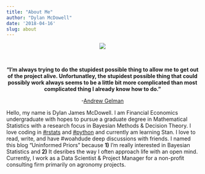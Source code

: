 ```yaml
---
title: "About Me"
author: "Dylan McDowell"
date: '2018-04-16'
slug: about
---
```


<script defer src="https://use.fontawesome.com/releases/v5.0.10/js/all.js" integrity="sha384-slN8GvtUJGnv6ca26v8EzVaR9DC58QEwsIk9q1QXdCU8Yu8ck/tL/5szYlBbqmS+" crossorigin="anonymous"></script>


<center>
<img src="../img/dylan.png">

<a href="mailto:dylan.mcdowell226@gmail.com" title="email"><i class="fas fa-envelope fa-3x"></i></a>
<a href="https://github.com/dylanjm" title="github"><i class="fab fa-github fa-3x"></i></a>
<a href="https://www.linkedin.com/in/dylan-mcdowell-1b9a2a116/" title="linkedin">
<i class="fab fa-linkedin fa-3x"></i></a>
<a href="" title="twitter"><i class="fab fa-twitter fa-3x"></i></a>
<a href="https://stats.stackexchange.com/users/123097/dylanjm" title="crossvalidated">
<i class="fab fa-stack-overflow fa-3x"></i></a><br>

__"I'm always trying to do the stupidest possible thing to allow me to get out of the project alive. Unfortunatley, the stupidest possible thing that could possibly work always seems to be a little bit more complicated than most complicated thing I already know how to do."__ 

-[Andrew Gelman](https://www.youtube.com/watch?v=T1gYvX5c2sM)
</center>



Hello, my name is Dylan James McDowell. I am Financial Economics undergraduate with hopes to pursue a graduate degree in Mathematical Statistics with a research focus in Bayesian Methods & Decision Theory. I love coding in [#rstats](https://twitter.com/hashtag/rstats?src=hash) and [#python](https://twitter.com/hashtag/Python?src=hash) and currently am learning Stan. I love to read, write, and have #woahdude deep discussions with friends. I named this blog "Uninformed Priors" because __1)__ I'm really interested in Bayesian Statistics and __2)__ It desribes the way I often approach life with an open mind. Currently, I work as a Data Scientist & Project Manager for a non-profit consulting firm primarily on agronomy projects. 